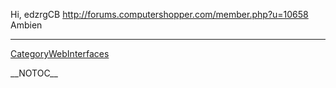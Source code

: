 Hi, edzrgCB http://forums.computershopper.com/member.php?u=10658 Ambien
----
[[CategoryWebInterfaces]]

__NOTOC__